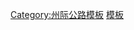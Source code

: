 {{Navbox
|state=autocollapse
|image=[[Image:I-80.svg|40px]]
|name=80号州际公路及其辅助线
|title=[[80号州际公路|<font color=white>80号州际公路</font>]]<font color=white>及其</font>[[美國州際公路輔助線列表|<font color=white>辅助线</font>]]
|titlestyle= background:#006A4D; color:white;
|listclass=hlist

|list1=*'''[[80号州际公路加利福尼亚州段|加利福尼亚州段]]'''
**[[580号州际公路 (加利福尼亚州)|180]]<sup>1</sup>
**[[238号州际公路|238]]
**[[280号州际公路 (加利福尼亚州)|280]]
**[[380号州际公路 (加利福尼亚州)|380]]
**[[480号加利福尼亚州州道|480]]<sup>1</sup>
**[[580号州际公路 (加利福尼亚州)|580]]
**[[680号州际公路 (加利福尼亚州)|680]]
**[[780号州际公路|780]]
**[[880号州际公路|880]]
**[[980号州际公路|980]]
*'''[[80号州际公路内华达州段|内华达州段]]'''
**[[580号州际公路 (内华达州)|580]]
*'''[[80号州际公路犹他州段|犹他州段]]'''
*'''[[80号州际公路怀俄明州段|怀俄明州段]]'''
**[[180号州际公路 (怀俄明州)|180]]
*'''[[80号州际公路内布拉斯加州段|内布拉斯加州段]]'''
**[[180号州际公路 (内布拉斯加州)|180]]
** [[680号州际公路 (爱荷华州至内布拉斯加州)|280]]<sup>1</sup>
**[[480号州际公路 (爱荷华州至内布拉斯加州)|480]]
** [[75号美国国道内布拉斯加州段|580]]<sup>1</sup>
** [[680号州际公路 (爱荷华州至内布拉斯加州)|680]]
*'''[[80号州际公路爱荷华州段|爱荷华州段]]'''
**[[280号州际公路 (爱荷华州和伊利诺伊州)|280]]
**[[380号州际公路 (爱荷华州)|380]] 
**[[480号州际公路 (爱荷华州和内布拉斯加州)|480]]
**[[680号州际公路 (爱荷华州和内布拉斯加州)|680]]
*'''[[80号州际公路伊利诺伊州段|伊利诺伊州段]]'''
**[[180号州际公路 (伊利诺伊州)|180]]
**[[280号州际公路 (爱荷华州和伊利诺伊州)|280]]
*'''[[80号州际公路印第安纳州段|印第安纳州段]]'''
*'''[[80号州际公路俄亥俄州段|俄亥俄州段]]'''
**[[280号州际公路 (俄亥俄州)|280]]
**[[480号州际公路 (俄亥俄州)|480]]
**[[680号州际公路 (俄亥俄州)|680]]
*'''[[80号州际公路宾夕法尼亚州段|宾夕法尼亚州段]]'''
**[[180号州际公路 (宾夕法尼亚州)|180]]
**[[176号州际公路|180]]<sup>1</sup>
**[[宾州收费公路|280]]<sup>1</sup>
**[[380号州际公路 (宾夕法尼亚州)|380]]
**[[476号州际公路|480]]<sup>1</sup>
**[[676号州际公路|680]]<sup>1</sup>
*'''[[80号州际公路新泽西州段|新泽西州段]]'''
**[[280号州际公路 (紐澤西州)|280]]
**[[676号州际公路|680]]<sup>1</sup>
|list2=*<sup>1</sup>已取消}}
<noinclude>
[[Category:州际公路模板]]
[[Category:80号州际公路|模板]]
</noinclude>